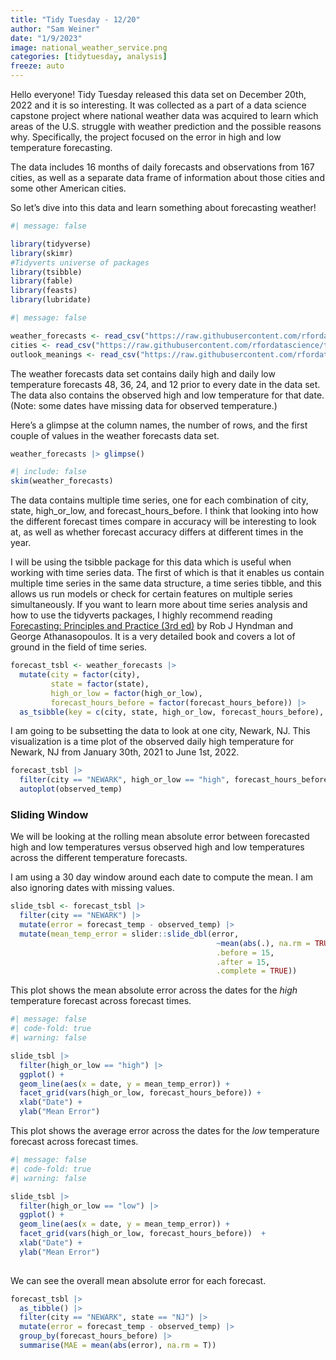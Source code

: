 ```yaml
---
title: "Tidy Tuesday - 12/20"
author: "Sam Weiner"
date: "1/9/2023"
image: national_weather_service.png
categories: [tidytuesday, analysis]
freeze: auto
---
```

Hello everyone! Tidy Tuesday released this data set on December 20th, 2022 and it is so interesting. It was collected as a part of a data science capstone project where national weather data was acquired to learn which areas of the U.S. struggle with weather prediction and the possible reasons why. Specifically, the project focused on the error in high and low temperature forecasting.

The data includes 16 months of daily forecasts and observations from 167 cities, as well as a separate data frame of information about those cities and some other American cities.

So let's dive into this data and learn something about forecasting weather! 

```r
#| message: false

library(tidyverse)
library(skimr)
#Tidyverts universe of packages
library(tsibble)
library(fable)
library(feasts)
library(lubridate)
```

```r
#| message: false

weather_forecasts <- read_csv("https://raw.githubusercontent.com/rfordatascience/tidytuesday/master/data/2022/2022-12-20/weather_forecasts.csv")
cities <- read_csv("https://raw.githubusercontent.com/rfordatascience/tidytuesday/master/data/2022/2022-12-20/cities.csv")
outlook_meanings <- read_csv("https://raw.githubusercontent.com/rfordatascience/tidytuesday/master/data/2022/2022-12-20/outlook_meanings.csv")
```

The weather forecasts data set contains daily high and daily low temperature forecasts 48, 36, 24, and 12 prior to every date in the data set. The data also contains the observed high and low temperature for that date. (Note: some dates have missing data for observed temperature.)

Here's a glimpse at the column names, the number of rows, and the first couple of values in the weather forecasts data set.

```r
weather_forecasts |> glimpse()
```



```r
#| include: false
skim(weather_forecasts)
```

The data contains multiple time series, one for each combination of city, state, high_or_low, and forecast_hours_before. I think that looking into how the different forecast times compare in accuracy will be interesting to look at, as well as whether forecast accuracy differs at different times in the year.

I will be using the tsibble package for this data which is useful when working with time series data. The first of which is that it enables us contain multiple time series in the same data structure, a time series tibble, and this allows us run models or check for certain features on multiple series simultaneously. If you want to learn more about time series analysis and how to use the tidyverts packages, I highly recommend reading [Forecasting: Principles and Practice (3rd ed)](https://otexts.com/fpp3/) by Rob J Hyndman and George Athanasopoulos. It is a very detailed book and covers a lot of ground in the field of time series.

```r
forecast_tsbl <- weather_forecasts |>
  mutate(city = factor(city),
         state = factor(state),
         high_or_low = factor(high_or_low),
         forecast_hours_before = factor(forecast_hours_before)) |> 
  as_tsibble(key = c(city, state, high_or_low, forecast_hours_before), index = date)
```

I am going to be subsetting the data to look at one city, Newark, NJ. This visualization is a time plot of the observed daily high temperature for Newark, NJ from January 30th, 2021 to June 1st, 2022.

```r
forecast_tsbl |> 
  filter(city == "NEWARK", high_or_low == "high", forecast_hours_before == 12) |>
  autoplot(observed_temp)

```

### Sliding Window

We will be looking at the rolling mean absolute error between forecasted high and low temperatures versus observed high and low temperatures across the different temperature forecasts.

I am using a 30 day window around each date to compute the mean. I am also ignoring dates with missing values.

```r
slide_tsbl <- forecast_tsbl |> 
  filter(city == "NEWARK") |> 
  mutate(error = forecast_temp - observed_temp) |> 
  mutate(mean_temp_error = slider::slide_dbl(error,
                                              ~mean(abs(.), na.rm = TRUE), 
                                              .before = 15,
                                              .after = 15, 
                                              .complete = TRUE))
```

This plot shows the mean absolute error across the dates for the *high* temperature forecast across forecast times.

```r
#| message: false
#| code-fold: true
#| warning: false

slide_tsbl |> 
  filter(high_or_low == "high") |> 
  ggplot() +
  geom_line(aes(x = date, y = mean_temp_error)) + 
  facet_grid(vars(high_or_low, forecast_hours_before)) +
  xlab("Date") +
  ylab("Mean Error")
```

This plot shows the average error across the dates for the *low* temperature forecast across forecast times.

```r
#| message: false
#| code-fold: true
#| warning: false

slide_tsbl |> 
  filter(high_or_low == "low") |> 
  ggplot() +
  geom_line(aes(x = date, y = mean_temp_error)) + 
  facet_grid(vars(high_or_low, forecast_hours_before))  +
  xlab("Date") +
  ylab("Mean Error")
  
```

We can see the overall mean absolute error for each forecast. 

```r
forecast_tsbl |> 
  as_tibble() |> 
  filter(city == "NEWARK", state == "NJ") |>  
  mutate(error = forecast_temp - observed_temp) |>
  group_by(forecast_hours_before) |> 
  summarise(MAE = mean(abs(error), na.rm = T))

```

